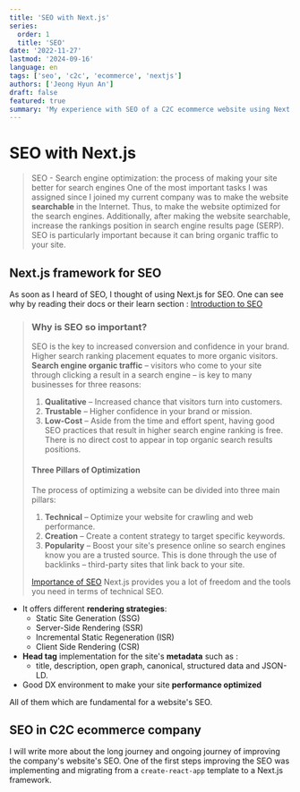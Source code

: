 ```yaml
---
title: 'SEO with Next.js'
series:
  order: 1
  title: 'SEO'
date: '2022-11-27'
lastmod: '2024-09-16'
language: en
tags: ['seo', 'c2c', 'ecommerce', 'nextjs']
authors: ['Jeong Hyun An']
draft: false
featured: true
summary: 'My experience with SEO of a C2C ecommerce website using Next.js.'
---
```


# SEO with Next.js

> SEO - Search engine optimization: the process of making your site better for search engines
> One of the most important tasks I was assigned since I joined my current company was to make the website **searchable** in the Internet.
> Thus, to make the website optimized for the search engines.
> Additionally, after making the website searchable, increase the rankings position in search engine results page (SERP).  
> SEO is particularly important because it can bring organic traffic to your site.

## Next.js framework for SEO

As soon as I heard of SEO, I thought of using Next.js for SEO.
One can see why by reading their docs or their learn section : [Introduction to SEO](https://nextjs.org/learn/seo/introduction-to-seo)

> ### Why is SEO so important?
>
> SEO is the key to increased conversion and confidence in your brand. Higher search ranking placement equates to more organic visitors. **Search engine organic traffic** – visitors who come to your site through clicking a result in a search engine – is key to many businesses for three reasons:
>
> 1. **Qualitative** – Increased chance that visitors turn into customers.
> 2. **Trustable** – Higher confidence in your brand or mission.
> 3. **Low-Cost** – Aside from the time and effort spent, having good SEO practices that result in higher search engine ranking is free. There is no direct cost to appear in top organic search results positions.
>
> #### Three Pillars of Optimization
>
> The process of optimizing a website can be divided into three main pillars:
>
> 1. **Technical** – Optimize your website for crawling and web performance.
> 2. **Creation** – Create a content strategy to target specific keywords.
> 3. **Popularity** – Boost your site's presence online so search engines know you are a trusted source. This is done through the use of backlinks – third-party sites that link back to your site.
>
> [Importance of SEO](https://nextjs.org/learn/seo/introduction-to-seo/importance-of-seo)
> Next.js provides you a lot of freedom and the tools you need in terms of technical SEO.

- It offers different **rendering strategies**:
  - Static Site Generation (SSG)
  - Server-Side Rendering (SSR)
  - Incremental Static Regeneration (ISR)
  - Client Side Rendering (CSR)
- **Head tag** implementation for the site's **metadata** such as :
  - title, description, open graph, canonical, structured data and JSON-LD.
- Good DX environment to make your site **performance optimized**

All of them which are fundamental for a website's SEO.

## SEO in C2C ecommerce company

I will write more about the long journey and ongoing journey of improving the company's website's SEO.
One of the first steps improving the SEO was implementing and migrating from a `create-react-app` template to a Next.js framework.
